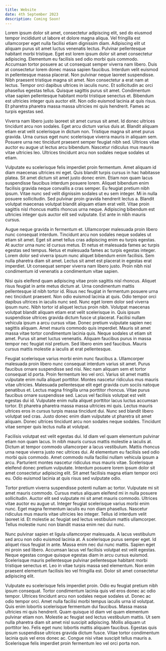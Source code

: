 ```yaml
---
title: Website
date: 4th September 2023
description: Coming Soon!
---
```


Lorem ipsum dolor sit amet, consectetur adipiscing elit, sed do eiusmod tempor incididunt ut labore et dolore magna aliqua. Vel fringilla est ullamcorper eget nulla facilisi etiam dignissim diam. Adipiscing elit ut aliquam purus sit amet luctus venenatis lectus. Pulvinar pellentesque habitant morbi tristique. Eget est lorem ipsum dolor sit amet consectetur adipiscing. Elementum eu facilisis sed odio morbi quis commodo. Accumsan tortor posuere ac ut consequat semper viverra nam libero. Duis at consectetur lorem donec massa sapien faucibus. Interdum velit euismod in pellentesque massa placerat. Non pulvinar neque laoreet suspendisse. Nibh praesent tristique magna sit amet. Non consectetur a erat nam at lectus. Tempor orci dapibus ultrices in iaculis nunc. Et sollicitudin ac orci phasellus egestas tellus. Quisque sagittis purus sit amet. Condimentum vitae sapien pellentesque habitant morbi tristique senectus et. Bibendum est ultricies integer quis auctor elit. Non odio euismod lacinia at quis risus. Et pharetra pharetra massa massa ultricies mi quis hendrerit. Fames ac turpis egestas sed.

Viverra nam libero justo laoreet sit amet cursus sit amet. Id donec ultrices tincidunt arcu non sodales. Eget arcu dictum varius duis at. Blandit aliquam etiam erat velit scelerisque in dictum non. Tristique magna sit amet purus gravida. Urna cursus eget nunc scelerisque viverra mauris in aliquam sem. Posuere urna nec tincidunt praesent semper feugiat nibh sed. Ultrices vitae auctor eu augue ut lectus arcu bibendum. Nascetur ridiculus mus mauris vitae ultricies leo. Ultrices tincidunt arcu non sodales neque sodales ut etiam.

Vulputate eu scelerisque felis imperdiet proin fermentum. Amet aliquam id diam maecenas ultricies mi eget. Quis blandit turpis cursus in hac habitasse platea. Sit amet dictum sit amet justo donec enim. Etiam non quam lacus suspendisse faucibus interdum posuere lorem. Aliquet bibendum enim facilisis gravida neque convallis a cras semper. Eu feugiat pretium nibh ipsum. Vitae nunc sed velit dignissim sodales ut eu sem integer. Mi in nulla posuere sollicitudin. Sed pulvinar proin gravida hendrerit lectus a. Blandit volutpat maecenas volutpat blandit aliquam etiam erat velit. Vitae proin sagittis nisl rhoncus mattis rhoncus urna neque. Adipiscing bibendum est ultricies integer quis auctor elit sed vulputate. Est ante in nibh mauris cursus.

Augue neque gravida in fermentum et. Ullamcorper malesuada proin libero nunc consequat interdum. Tincidunt arcu non sodales neque sodales ut etiam sit amet. Eget sit amet tellus cras adipiscing enim eu turpis egestas. At auctor urna nunc id cursus metus. Et netus et malesuada fames ac turpis egestas sed tempus. Netus et malesuada fames ac turpis egestas integer. Lorem dolor sed viverra ipsum nunc aliquet bibendum enim facilisis. Sem nulla pharetra diam sit amet. Lectus sit amet est placerat in egestas erat imperdiet. Ut consequat semper viverra nam libero justo. Proin nibh nisl condimentum id venenatis a condimentum vitae sapien.

Nisi quis eleifend quam adipiscing vitae proin sagittis nisl rhoncus. Aliquet risus feugiat in ante metus dictum at. Urna condimentum mattis pellentesque id nibh tortor id. Risus nec feugiat in fermentum posuere urna nec tincidunt praesent. Non odio euismod lacinia at quis. Odio tempor orci dapibus ultrices in iaculis nunc sed. Nunc eget lorem dolor sed viverra ipsum nunc. Nibh tortor id aliquet lectus proin nibh. Volutpat maecenas volutpat blandit aliquam etiam erat velit scelerisque in. Quis ipsum suspendisse ultrices gravida dictum fusce ut placerat. Facilisi nullam vehicula ipsum a arcu cursus vitae. Donec pretium vulputate sapien nec sagittis aliquam. Amet mauris commodo quis imperdiet. Mauris sit amet massa vitae tortor condimentum lacinia quis. Neque sodales ut etiam sit amet. Purus sit amet luctus venenatis. Aliquam faucibus purus in massa tempor nec feugiat nisl pretium. Sed libero enim sed faucibus. Mauris cursus mattis molestie a iaculis at erat pellentesque.

Feugiat scelerisque varius morbi enim nunc faucibus a. Ullamcorper malesuada proin libero nunc consequat interdum varius sit amet. Purus faucibus ornare suspendisse sed nisi. Nec nam aliquam sem et tortor consequat id porta. Proin fermentum leo vel orci. Varius sit amet mattis vulputate enim nulla aliquet porttitor. Montes nascetur ridiculus mus mauris vitae ultricies. Malesuada pellentesque elit eget gravida cum sociis natoque penatibus et. Lectus magna fringilla urna porttitor rhoncus. Vitae purus faucibus ornare suspendisse sed. Lacus vel facilisis volutpat est velit egestas dui id. Vulputate enim nulla aliquet porttitor lacus luctus accumsan tortor. Et pharetra pharetra massa massa ultricies mi quis. Lectus mauris ultrices eros in cursus turpis massa tincidunt dui. Nunc sed blandit libero volutpat sed cras. Justo donec enim diam vulputate ut pharetra sit amet aliquam. Donec ultrices tincidunt arcu non sodales neque sodales. Tincidunt vitae semper quis lectus nulla at volutpat.

Facilisis volutpat est velit egestas dui. Id diam vel quam elementum pulvinar etiam non quam lacus. In nibh mauris cursus mattis molestie a iaculis at. Dictum at tempor commodo ullamcorper a lacus vestibulum. Mattis rhoncus urna neque viverra justo nec ultrices dui. At elementum eu facilisis sed odio morbi quis commodo. Amet commodo nulla facilisi nullam vehicula ipsum a arcu. Parturient montes nascetur ridiculus mus mauris vitae. Scelerisque eleifend donec pretium vulputate. Interdum posuere lorem ipsum dolor sit amet consectetur adipiscing elit. Sit amet facilisis magna etiam tempor orci eu. Odio euismod lacinia at quis risus sed vulputate odio.

Tortor pretium viverra suspendisse potenti nullam ac tortor. Vulputate mi sit amet mauris commodo. Cursus metus aliquam eleifend mi in nulla posuere sollicitudin. Auctor elit sed vulputate mi sit amet mauris commodo. Ultrices vitae auctor eu augue ut. Integer feugiat scelerisque varius morbi enim nunc. Eget magna fermentum iaculis eu non diam phasellus. Nascetur ridiculus mus mauris vitae ultricies leo integer. Tellus id interdum velit laoreet id. Et molestie ac feugiat sed lectus vestibulum mattis ullamcorper. Tellus molestie nunc non blandit massa enim nec dui nunc.

Nunc pulvinar sapien et ligula ullamcorper malesuada. A lacus vestibulum sed arcu non odio euismod lacinia at. A scelerisque purus semper eget. Id aliquet risus feugiat in ante. Massa enim nec dui nunc mattis. Sapien eget mi proin sed libero. Accumsan lacus vel facilisis volutpat est velit egestas. Neque egestas congue quisque egestas diam in arcu cursus euismod. Scelerisque mauris pellentesque pulvinar pellentesque habitant morbi tristique senectus et. Leo in vitae turpis massa sed elementum. Non enim praesent elementum facilisis leo vel fringilla est. Dolor sit amet consectetur adipiscing elit.

Vulputate eu scelerisque felis imperdiet proin. Odio eu feugiat pretium nibh ipsum consequat. Tortor condimentum lacinia quis vel eros donec ac odio tempor. Ultrices tincidunt arcu non sodales neque sodales ut. Donec ac odio tempor orci. Amet nulla facilisi morbi tempus iaculis urna id volutpat. Quis enim lobortis scelerisque fermentum dui faucibus. Massa massa ultricies mi quis hendrerit. Quam quisque id diam vel quam elementum pulvinar etiam non. Molestie ac feugiat sed lectus vestibulum mattis. Ut sem nulla pharetra diam sit amet nisl suscipit adipiscing. Mollis aliquam ut porttitor leo. Felis eget nunc lobortis mattis aliquam faucibus. Egestas quis ipsum suspendisse ultrices gravida dictum fusce. Vitae tortor condimentum lacinia quis vel eros donec ac. Congue nisi vitae suscipit tellus mauris a. Scelerisque felis imperdiet proin fermentum leo vel orci porta non.
